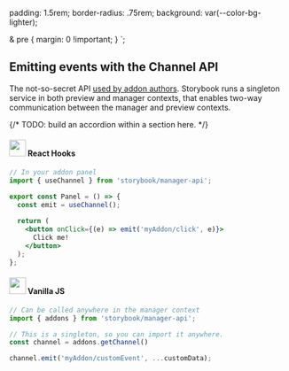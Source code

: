 

<Meta title="Slide 011" />

<Slide>

  padding: 1.5rem;
  border-radius: .75rem;
  background: var(--color-bg-lighter);

  & pre {
    margin: 0 !important;
  }
`;

## Emitting events with the Channel API

The not-so-secret API [used by addon authors](https://storybook.js.org/docs/addons/configure-addons#channels). Storybook runs a singleton service in both preview and manager contexts, that enables two-way communication between the manager and preview contexts.

{/* TODO: build an accordion within a section here. */}

<div style={{ 
  display: 'flex', 
  justifyContent: 'space-between',
  alignItems: 'flex-start',
  gap: '2rem', 
  marginBlock: '2rem', 
}}>

<Card>
  <h4><img src="react.svg" alt="" width="30" /> React Hooks</h4>

```jsx
// In your addon panel
import { useChannel } from 'storybook/manager-api';

export const Panel = () => {
  const emit = useChannel();
 
  return (
    <button onClick={(e) => emit('myAddon/click', e)}>
      Click me!
    </button>
  );
};
```
</Card>

<Card>
  <h4><img src="js.svg" alt="" width="30" /> Vanilla JS</h4>

```js
// Can be called anywhere in the manager context
import { addons } from 'storybook/manager-api';

// This is a singleton, so you can import it anywhere.
const channel = addons.getChannel()

channel.emit('myAddon/customEvent', ...customData);
```
  
</Card>
  
</div>


</Slide>